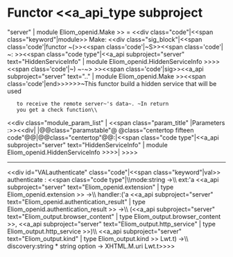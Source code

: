 =Functor <<a_api_type subproject="server" | module Eliom_openid.Make >> =
<<div class="code"|<<span class="keyword"|module>> Make: <<div class="sig_block"|<<span class='code'|functor ~(>><<span class='code'|~S>><<span class='code'| ~: >><<span class="code type"|<<a_api subproject="server" text="HiddenServiceInfo" | module Eliom_openid.HiddenServiceInfo >>>><<span class='code'|~) ~-~> >><<span class='code'|sig>><<a_api subproject="server" text=".." | module Eliom_openid.Make >><<span class='code'|end>>>>>>~This functor build a hidden service that will be used
    to receive the remote server~'s data~. ~In return
    you get a check function\\
<<div class="module_param_list" | <<span class="param_title" |Parameters :>><<div|
|@@class="paramstable"@ @class="centertop fifteen code"@@{{{S}}}|@@class="centertop"@@:|<<span class="code type"|<<a_api subproject="server" text="HiddenServiceInfo" | module Eliom_openid.HiddenServiceInfo >>>>|
>>>>

----
<<div id="VALauthenticate" class="code"|<<span class="keyword"|val>> authenticate : <<span class="code type"|\\{{{   }}}mode:string ->\\{{{   }}}  ext:'a <<a_api subproject="server" text="Eliom_openid.extension" | type Eliom_openid.extension >> ->\\{{{   }}}  handler:('a <<a_api subproject="server" text="Eliom_openid.authentication_result" | type Eliom_openid.authentication_result >> ->\\{{{   }}}           (<<a_api subproject="server" text="Eliom_output.browser_content" | type Eliom_output.browser_content >>, <<a_api subproject="server" text="Eliom_output.http_service" | type Eliom_output.http_service >>)\\{{{   }}}           <<a_api subproject="server" text="Eliom_output.kind" | type Eliom_output.kind >> Lwt.t) ->\\{{{   }}}  discovery:string * string option -> XHTML.M.uri Lwt.t>>>>